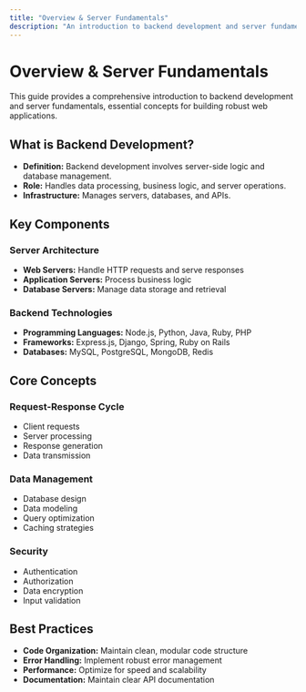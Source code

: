 ```yaml
---
title: "Overview & Server Fundamentals"
description: "An introduction to backend development and server fundamentals."
---
```


# Overview & Server Fundamentals

This guide provides a comprehensive introduction to backend development and server fundamentals, essential concepts for building robust web applications.

## What is Backend Development?

- **Definition:** Backend development involves server-side logic and database management.
- **Role:** Handles data processing, business logic, and server operations.
- **Infrastructure:** Manages servers, databases, and APIs.

## Key Components

### Server Architecture

- **Web Servers:** Handle HTTP requests and serve responses
- **Application Servers:** Process business logic
- **Database Servers:** Manage data storage and retrieval

### Backend Technologies

- **Programming Languages:** Node.js, Python, Java, Ruby, PHP
- **Frameworks:** Express.js, Django, Spring, Ruby on Rails
- **Databases:** MySQL, PostgreSQL, MongoDB, Redis

## Core Concepts

### Request-Response Cycle

- Client requests
- Server processing
- Response generation
- Data transmission

### Data Management

- Database design
- Data modeling
- Query optimization
- Caching strategies

### Security

- Authentication
- Authorization
- Data encryption
- Input validation

## Best Practices

- **Code Organization:** Maintain clean, modular code structure
- **Error Handling:** Implement robust error management
- **Performance:** Optimize for speed and scalability
- **Documentation:** Maintain clear API documentation